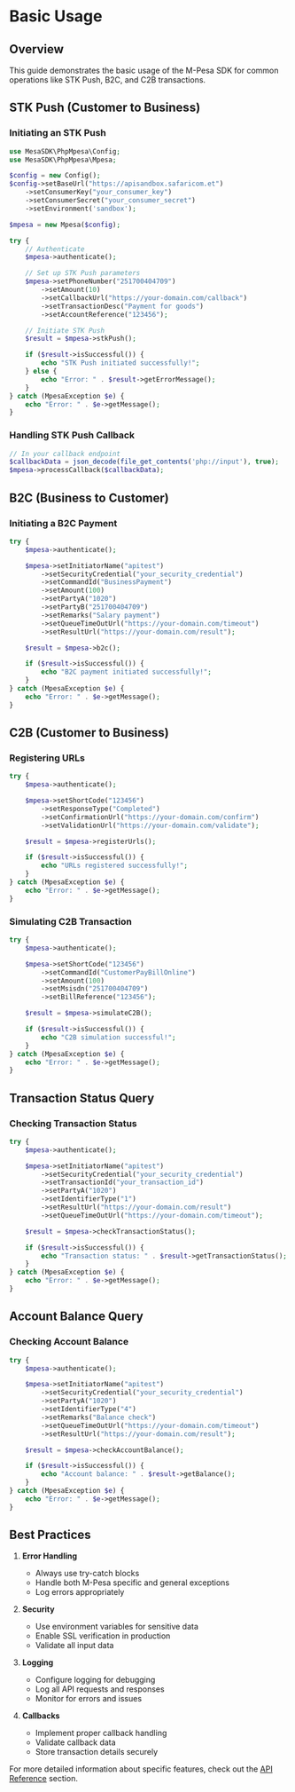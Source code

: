 # Basic Usage

## Overview

This guide demonstrates the basic usage of the M-Pesa SDK for common operations like STK Push, B2C, and C2B transactions.

## STK Push (Customer to Business)

### Initiating an STK Push

```php
use MesaSDK\PhpMpesa\Config;
use MesaSDK\PhpMpesa\Mpesa;

$config = new Config();
$config->setBaseUrl("https://apisandbox.safaricom.et")
    ->setConsumerKey("your_consumer_key")
    ->setConsumerSecret("your_consumer_secret")
    ->setEnvironment('sandbox');

$mpesa = new Mpesa($config);

try {
    // Authenticate
    $mpesa->authenticate();

    // Set up STK Push parameters
    $mpesa->setPhoneNumber("251700404709")
        ->setAmount(10)
        ->setCallbackUrl("https://your-domain.com/callback")
        ->setTransactionDesc("Payment for goods")
        ->setAccountReference("123456");

    // Initiate STK Push
    $result = $mpesa->stkPush();

    if ($result->isSuccessful()) {
        echo "STK Push initiated successfully!";
    } else {
        echo "Error: " . $result->getErrorMessage();
    }
} catch (MpesaException $e) {
    echo "Error: " . $e->getMessage();
}
```

### Handling STK Push Callback

```php
// In your callback endpoint
$callbackData = json_decode(file_get_contents('php://input'), true);
$mpesa->processCallback($callbackData);
```

## B2C (Business to Customer)

### Initiating a B2C Payment

```php
try {
    $mpesa->authenticate();

    $mpesa->setInitiatorName("apitest")
        ->setSecurityCredential("your_security_credential")
        ->setCommandId("BusinessPayment")
        ->setAmount(100)
        ->setPartyA("1020")
        ->setPartyB("251700404709")
        ->setRemarks("Salary payment")
        ->setQueueTimeOutUrl("https://your-domain.com/timeout")
        ->setResultUrl("https://your-domain.com/result");

    $result = $mpesa->b2c();

    if ($result->isSuccessful()) {
        echo "B2C payment initiated successfully!";
    }
} catch (MpesaException $e) {
    echo "Error: " . $e->getMessage();
}
```

## C2B (Customer to Business)

### Registering URLs

```php
try {
    $mpesa->authenticate();

    $mpesa->setShortCode("123456")
        ->setResponseType("Completed")
        ->setConfirmationUrl("https://your-domain.com/confirm")
        ->setValidationUrl("https://your-domain.com/validate");

    $result = $mpesa->registerUrls();

    if ($result->isSuccessful()) {
        echo "URLs registered successfully!";
    }
} catch (MpesaException $e) {
    echo "Error: " . $e->getMessage();
}
```

### Simulating C2B Transaction

```php
try {
    $mpesa->authenticate();

    $mpesa->setShortCode("123456")
        ->setCommandId("CustomerPayBillOnline")
        ->setAmount(100)
        ->setMsisdn("251700404709")
        ->setBillReference("123456");

    $result = $mpesa->simulateC2B();

    if ($result->isSuccessful()) {
        echo "C2B simulation successful!";
    }
} catch (MpesaException $e) {
    echo "Error: " . $e->getMessage();
}
```

## Transaction Status Query

### Checking Transaction Status

```php
try {
    $mpesa->authenticate();

    $mpesa->setInitiatorName("apitest")
        ->setSecurityCredential("your_security_credential")
        ->setTransactionId("your_transaction_id")
        ->setPartyA("1020")
        ->setIdentifierType("1")
        ->setResultUrl("https://your-domain.com/result")
        ->setQueueTimeOutUrl("https://your-domain.com/timeout");

    $result = $mpesa->checkTransactionStatus();

    if ($result->isSuccessful()) {
        echo "Transaction status: " . $result->getTransactionStatus();
    }
} catch (MpesaException $e) {
    echo "Error: " . $e->getMessage();
}
```

## Account Balance Query

### Checking Account Balance

```php
try {
    $mpesa->authenticate();

    $mpesa->setInitiatorName("apitest")
        ->setSecurityCredential("your_security_credential")
        ->setPartyA("1020")
        ->setIdentifierType("4")
        ->setRemarks("Balance check")
        ->setQueueTimeOutUrl("https://your-domain.com/timeout")
        ->setResultUrl("https://your-domain.com/result");

    $result = $mpesa->checkAccountBalance();

    if ($result->isSuccessful()) {
        echo "Account balance: " . $result->getBalance();
    }
} catch (MpesaException $e) {
    echo "Error: " . $e->getMessage();
}
```

## Best Practices

1. **Error Handling**

   - Always use try-catch blocks
   - Handle both M-Pesa specific and general exceptions
   - Log errors appropriately

2. **Security**

   - Use environment variables for sensitive data
   - Enable SSL verification in production
   - Validate all input data

3. **Logging**

   - Configure logging for debugging
   - Log all API requests and responses
   - Monitor for errors and issues

4. **Callbacks**
   - Implement proper callback handling
   - Validate callback data
   - Store transaction details securely

For more detailed information about specific features, check out the [API Reference](/api-reference) section.

